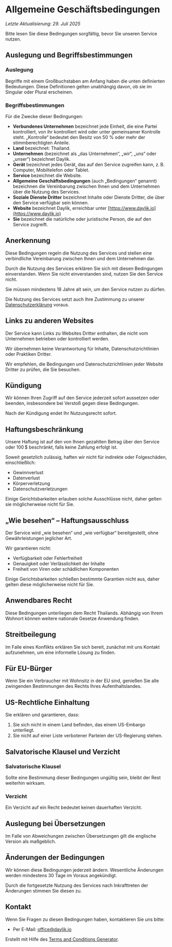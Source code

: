 # Allgemeine Geschäftsbedingungen

_Letzte Aktualisierung: 29. Juli 2025_

Bitte lesen Sie diese Bedingungen sorgfältig, bevor Sie unseren Service nutzen.

## Auslegung und Begriffsbestimmungen

### Auslegung

Begriffe mit einem Großbuchstaben am Anfang haben die unten definierten Bedeutungen. Diese Definitionen gelten unabhängig davon, ob sie im Singular oder Plural erscheinen.

### Begriffsbestimmungen

Für die Zwecke dieser Bedingungen:

- **Verbundenes Unternehmen** bezeichnet jede Einheit, die eine Partei kontrolliert, von ihr kontrolliert wird oder unter gemeinsamer Kontrolle steht. „Kontrolle“ bedeutet den Besitz von 50 % oder mehr der stimmberechtigten Anteile.
- **Land** bezeichnet: Thailand.
- **Unternehmen** (bezeichnet als „das Unternehmen“, „wir“, „uns“ oder „unser“) bezeichnet Daylik.
- **Gerät** bezeichnet jedes Gerät, das auf den Service zugreifen kann, z. B. Computer, Mobiltelefon oder Tablet.
- **Service** bezeichnet die Website.
- **Allgemeine Geschäftsbedingungen** (auch „Bedingungen“ genannt) bezeichnen die Vereinbarung zwischen Ihnen und dem Unternehmen über die Nutzung des Services.
- **Soziale Dienste Dritter** bezeichnet Inhalte oder Dienste Dritter, die über den Service verfügbar sein können.
- **Website** bezeichnet Daylik, erreichbar unter [https://www.daylik.io](https://www.daylik.io)
- **Sie** bezeichnet die natürliche oder juristische Person, die auf den Service zugreift.

## Anerkennung

Diese Bedingungen regeln die Nutzung des Services und stellen eine verbindliche Vereinbarung zwischen Ihnen und dem Unternehmen dar.

Durch die Nutzung des Services erklären Sie sich mit diesen Bedingungen einverstanden. Wenn Sie nicht einverstanden sind, nutzen Sie den Service nicht.

Sie müssen mindestens 18 Jahre alt sein, um den Service nutzen zu dürfen.

Die Nutzung des Services setzt auch Ihre Zustimmung zu unserer [Datenschutzerklärung](./privacy-policy) voraus.

## Links zu anderen Websites

Der Service kann Links zu Websites Dritter enthalten, die nicht vom Unternehmen betrieben oder kontrolliert werden.

Wir übernehmen keine Verantwortung für Inhalte, Datenschutzrichtlinien oder Praktiken Dritter.

Wir empfehlen, die Bedingungen und Datenschutzrichtlinien jeder Website Dritter zu prüfen, die Sie besuchen.

## Kündigung

Wir können Ihren Zugriff auf den Service jederzeit sofort aussetzen oder beenden, insbesondere bei Verstoß gegen diese Bedingungen.

Nach der Kündigung endet Ihr Nutzungsrecht sofort.

## Haftungsbeschränkung

Unsere Haftung ist auf den von Ihnen gezahlten Betrag über den Service oder 100 $ beschränkt, falls keine Zahlung erfolgt ist.

Soweit gesetzlich zulässig, haften wir nicht für indirekte oder Folgeschäden, einschließlich:

- Gewinnverlust
- Datenverlust
- Körperverletzung
- Datenschutzverletzungen

Einige Gerichtsbarkeiten erlauben solche Ausschlüsse nicht, daher gelten sie möglicherweise nicht für Sie.

## „Wie besehen“ – Haftungsausschluss

Der Service wird „wie besehen“ und „wie verfügbar“ bereitgestellt, ohne Gewährleistungen jeglicher Art.

Wir garantieren nicht:

- Verfügbarkeit oder Fehlerfreiheit
- Genauigkeit oder Verlässlichkeit der Inhalte
- Freiheit von Viren oder schädlichen Komponenten

Einige Gerichtsbarkeiten schließen bestimmte Garantien nicht aus, daher gelten diese möglicherweise nicht für Sie.

## Anwendbares Recht

Diese Bedingungen unterliegen dem Recht Thailands. Abhängig von Ihrem Wohnort können weitere nationale Gesetze Anwendung finden.

## Streitbeilegung

Im Falle eines Konflikts erklären Sie sich bereit, zunächst mit uns Kontakt aufzunehmen, um eine informelle Lösung zu finden.

## Für EU-Bürger

Wenn Sie ein Verbraucher mit Wohnsitz in der EU sind, genießen Sie alle zwingenden Bestimmungen des Rechts Ihres Aufenthaltslandes.

## US-Rechtliche Einhaltung

Sie erklären und garantieren, dass:

1. Sie sich nicht in einem Land befinden, das einem US-Embargo unterliegt.
2. Sie nicht auf einer Liste verbotener Parteien der US-Regierung stehen.

## Salvatorische Klausel und Verzicht

### Salvatorische Klausel

Sollte eine Bestimmung dieser Bedingungen ungültig sein, bleibt der Rest weiterhin wirksam.

### Verzicht

Ein Verzicht auf ein Recht bedeutet keinen dauerhaften Verzicht.

## Auslegung bei Übersetzungen

Im Falle von Abweichungen zwischen Übersetzungen gilt die englische Version als maßgeblich.

## Änderungen der Bedingungen

Wir können diese Bedingungen jederzeit ändern. Wesentliche Änderungen werden mindestens 30 Tage im Voraus angekündigt.

Durch die fortgesetzte Nutzung des Services nach Inkrafttreten der Änderungen stimmen Sie diesen zu.

## Kontakt

Wenn Sie Fragen zu diesen Bedingungen haben, kontaktieren Sie uns bitte:

- Per E-Mail: [office@daylik.io](mailto:office@daylik.io)

Erstellt mit Hilfe des [Terms and Conditions Generator](https://www.termsfeed.com/terms-conditions-generator/).

